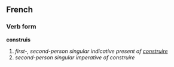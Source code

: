 ==French==
===Verb form===
'''construis'''

# ''first-, second-person singular indicative present of [[construire]]''
# ''second-person singular imperative of construire''